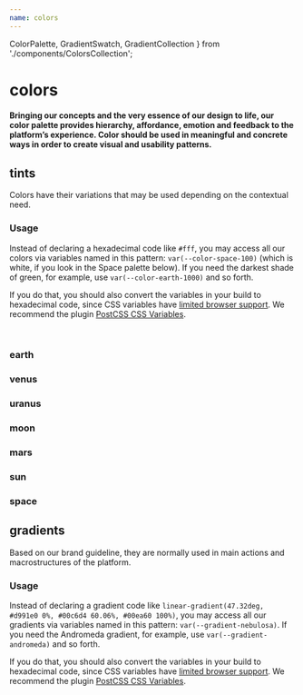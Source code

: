 ```yaml
---
name: colors
---
```


  ColorPalette,
  GradientSwatch,
  GradientCollection
} from './components/ColorsCollection';

# colors

#### Bringing our concepts and the very essence of our design to life, our color palette provides hierarchy, affordance, emotion and feedback to the platform’s experience. Color should be used in meaningful and concrete ways in order to create visual and usability patterns.

<SketchLink file='Colors' />

## tints

Colors have their variations that may be used depending on the contextual need.

### Usage

Instead of declaring a hexadecimal code like `#fff`, you may access all our colors via variables named in this pattern: `var(--color-space-100)` (which is white, if you look in the Space palette below). If you need the darkest shade of green, for example, use `var(--color-earth-1000)` and so forth.

If you do that, you should also convert the variables in your build to hexadecimal code, since CSS variables have [limited browser support](https://caniuse.com/#feat=css-variables). We recommend the plugin [PostCSS CSS Variables](https://github.com/MadLittleMods/postcss-css-variables).

<br />

### earth

<ColorPalette family='earth' lightTextStart={500} />

### venus

<ColorPalette family='venus' lightTextStart={400} />

### uranus

<ColorPalette family='uranus' lightTextStart={400} />

### moon

<ColorPalette family='moon' lightTextStart={400} />

### mars

<ColorPalette family='mars' lightTextStart={400} />

### sun

<ColorPalette family='sun' lightTextStart={600} />

### space

<ColorPalette family='space' lightTextStart={500} />

## gradients

Based on our brand guideline, they are normally used in main actions and macrostructures of the platform.

### Usage

Instead of declaring a gradient code like `linear-gradient(47.32deg, #d991e0 0%, #00c6d4 60.06%, #00ea60 100%)`, you may access all our gradients via variables named in this pattern: `var(--gradient-nebulosa)`. If you need the Andromeda gradient, for example, use `var(--gradient-andromeda)` and so forth.

If you do that, you should also convert the variables in your build to hexadecimal code, since CSS variables have [limited browser support](https://caniuse.com/#feat=css-variables). We recommend the plugin [PostCSS CSS Variables](https://github.com/MadLittleMods/postcss-css-variables).

<GradientCollection>
  <GradientSwatch gradient='nebulosa' />
  <GradientSwatch gradient='andromeda' />
  <GradientSwatch gradient='sombrero' />
  <GradientSwatch gradient='milky-way' />
  <GradientSwatch gradient='hoag' darkText />
  <GradientSwatch gradient='centaurus' />
  <GradientSwatch gradient='whirlpool' />
  <GradientSwatch gradient='cartwheel' />
  <GradientSwatch gradient='black-hole' />
  <GradientSwatch gradient='mayall' />
  <GradientSwatch gradient='pinwheel' />
</GradientCollection>
